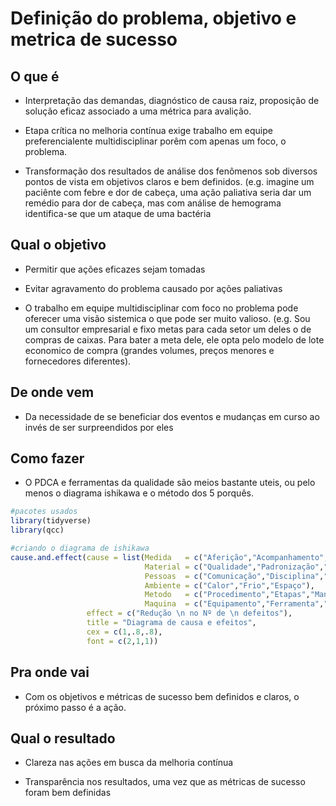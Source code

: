# Definição do problema, objetivo e metrica de sucesso

## O que é {-}

- Interpretação das demandas, diagnóstico de causa raiz, proposição de solução eficaz associado a uma métrica para avalição.

- Etapa crítica no melhoria contínua exige trabalho em equipe preferencialente multidisciplinar porêm com apenas um foco, o problema.

- Transformação dos resultados de análise dos fenômenos sob diversos pontos de vista em objetivos claros e bem definidos. (e.g. imagine um paciênte com febre e dor de cabeça, uma ação paliativa seria dar um remédio para dor de cabeça, mas com análise de hemograma identifica-se que um ataque de uma bactéria

## Qual o objetivo {-}

- Permitir que ações eficazes sejam tomadas

- Evitar agravamento do problema causado por ações paliativas

- O trabalho em equipe multidisciplinar com foco no problema pode oferecer uma visão sistemica o que pode ser muito valioso. (e.g. Sou um consultor empresarial e fixo metas para cada setor um deles o de compras de caixas. Para bater a meta dele, ele opta pelo modelo de lote economico de compra (grandes volumes, preços menores e fornecedores diferentes).


## De onde vem {-}

- Da necessidade de se beneficiar dos eventos e mudanças em curso ao invés de ser surpreendidos por eles

## Como fazer {-}

- O PDCA e ferramentas da qualidade são meios bastante uteis, ou pelo menos o diagrama ishikawa e o método dos 5 porquês.

```r

#pacotes usados
library(tidyverse)
library(qcc)

#criando o diagrama de ishikawa
cause.and.effect(cause = list(Medida   = c("Aferição","Acompanhamento","Indicador"),
                              Material = c("Qualidade","Padronização","Entrega"),
                              Pessoas  = c("Comunicação","Disciplina","Criatividade"),
                              Ambiente = c("Calor","Frio","Espaço"),
                              Metodo   = c("Procedimento","Etapas","Manuais"),
                              Maquina  = c("Equipamento","Ferramenta","Instrumentos")),
                 effect = c("Redução \n no Nº de \n defeitos"),
                 title = "Diagrama de causa e efeitos",
                 cex = c(1,.8,.8),
                 font = c(2,1,1))


```



## Pra onde vai {-}

- Com os objetivos e métricas de sucesso bem definidos e claros, o próximo passo é a ação.

## Qual o resultado {-}

- Clareza nas ações em busca da melhoria contínua

- Transparência nos resultados, uma vez que as métricas de sucesso foram bem definidas